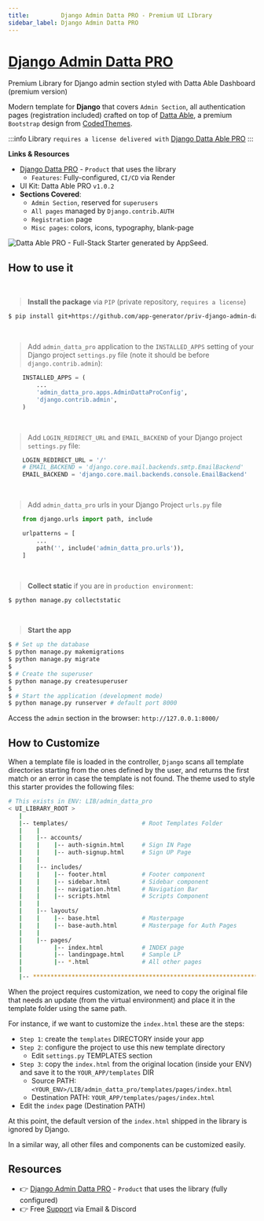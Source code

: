 ```yaml
---
title:         Django Admin Datta PRO - Premium UI LIbrary
sidebar_label: Django Admin Datta PRO
---
```


# [Django Admin Datta PRO](https://appseed.us/product/datta-able-pro/django/)

<SubHeading>Premium Library for Django admin section styled with Datta Able Dashboard (premium version)</SubHeading>

Modern template for **Django** that covers `Admin Section`, all authentication pages (registration included) crafted on top of [Datta Able](https://appseed.us/product/datta-able-pro/django/), 
a premium `Bootstrap` design from [CodedThemes](https://codedthemes.com/?ref=appseed).

:::info Library `requires a license delivered with` [Django Datta Able PRO](https://appseed.us/product/datta-able-pro/django/)
:::


**Links & Resources**

- [Django Datta PRO](/products/django-dashboards/datta-able-pro/) - `Product` that uses the library
  - `Features`: Fully-configured, `CI/CD` via Render
- UI Kit: Datta Able PRO `v1.0.2` 
- **Sections Covered**: 
  - `Admin Section`, reserved for `superusers`
  - `All pages` managed by `Django.contrib.AUTH`
  - `Registration` page
  - `Misc pages`: colors, icons, typography, blank-page 
  
![Datta Able PRO - Full-Stack Starter generated by AppSeed.](https://user-images.githubusercontent.com/51070104/170474361-a58da82b-fff9-4a59-81a8-7ab99f478f48.png)


## How to use it

<br />

> **Install the package** via `PIP` (private repository, `requires a license`)

```bash
$ pip install git+https://github.com/app-generator/priv-django-admin-datta-pro.git
```

<br />

> Add `admin_datta_pro` application to the `INSTALLED_APPS` setting of your Django project `settings.py` file (note it should be before `django.contrib.admin`):

```python
    INSTALLED_APPS = (
        ...
        'admin_datta_pro.apps.AdminDattaProConfig',
        'django.contrib.admin',
    )
```

<br />

> Add `LOGIN_REDIRECT_URL` and `EMAIL_BACKEND` of your Django project `settings.py` file:

```python
    LOGIN_REDIRECT_URL = '/'
    # EMAIL_BACKEND = 'django.core.mail.backends.smtp.EmailBackend'
    EMAIL_BACKEND = 'django.core.mail.backends.console.EmailBackend'
```

<br />

> Add `admin_datta_pro` urls in your Django Project `urls.py` file

```python
    from django.urls import path, include

    urlpatterns = [
        ...
        path('', include('admin_datta_pro.urls')),
    ]
```

<br />

> **Collect static** if you are in `production environment`:

```bash
$ python manage.py collectstatic
```

<br />

> **Start the app**

```bash
$ # Set up the database
$ python manage.py makemigrations
$ python manage.py migrate
$
$ # Create the superuser
$ python manage.py createsuperuser
$
$ # Start the application (development mode)
$ python manage.py runserver # default port 8000
```

Access the `admin` section in the browser: `http://127.0.0.1:8000/`


## How to Customize 

When a template file is loaded in the controller, `Django` scans all template directories starting from the ones defined by the user, and returns the first match or an error in case the template is not found. 
The  theme used to style this starter provides the following files: 

```bash
# This exists in ENV: LIB/admin_datta_pro
< UI_LIBRARY_ROOT >                      
   |
   |-- templates/                     # Root Templates Folder 
   |    |          
   |    |-- accounts/       
   |    |    |-- auth-signin.html     # Sign IN Page
   |    |    |-- auth-signup.html     # Sign UP Page
   |    |
   |    |-- includes/       
   |    |    |-- footer.html          # Footer component
   |    |    |-- sidebar.html         # Sidebar component
   |    |    |-- navigation.html      # Navigation Bar
   |    |    |-- scripts.html         # Scripts Component
   |    |
   |    |-- layouts/       
   |    |    |-- base.html            # Masterpage
   |    |    |-- base-auth.html       # Masterpage for Auth Pages
   |    |
   |    |-- pages/       
   |         |-- index.html           # INDEX page
   |         |-- landingpage.html     # Sample LP
   |         |-- *.html               # All other pages
   |    
   |-- ************************************************************************
```

When the project requires customization, we need to copy the original file that needs an update (from the virtual environment) and place it in the template folder using the same path. 

For instance, if we want to customize the `index.html` these are the steps:

- `Step 1`: create the `templates` DIRECTORY inside your app 
- `Step 2`: configure the project to use this new template directory
  - Edit `settings.py` TEMPLATES section 
- `Step 3`: copy the `index.html` from the original location (inside your ENV) and save it to the `YOUR_APP/templates` DIR
  - Source PATH: `<YOUR_ENV>/LIB/admin_datta_pro/templates/pages/index.html`
  - Destination PATH: `YOUR_APP/templates/pages/index.html`
- Edit the `index` page (Destination PATH)    

At this point, the default version of the `index.html` shipped in the library is ignored by Django.

In a similar way, all other files and components can be customized easily.

## Resources

- 👉 [Django Admin Datta PRO](https://appseed.us/product/datta-able-pro/django/) - `Product` that uses the library (fully configured)
- 👉 Free [Support](https://appseed.us/support/) via Email & Discord
